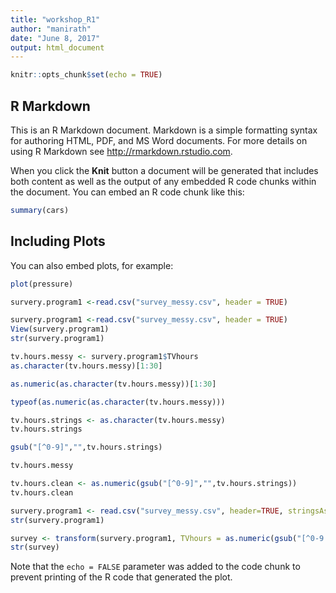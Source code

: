 ```yaml
---
title: "workshop_R1"
author: "manirath"
date: "June 8, 2017"
output: html_document
---
```


```r
knitr::opts_chunk$set(echo = TRUE)
```

## R Markdown

This is an R Markdown document. Markdown is a simple formatting syntax for authoring HTML, PDF, and MS Word documents. For more details on using R Markdown see <http://rmarkdown.rstudio.com>.

When you click the **Knit** button a document will be generated that includes both content as well as the output of any embedded R code chunks within the document. You can embed an R code chunk like this:

```r
summary(cars)
```

## Including Plots

You can also embed plots, for example:

```r
plot(pressure)
```


```r
survery.program1 <-read.csv("survey_messy.csv", header = TRUE)
```


```r
survery.program1 <-read.csv("survey_messy.csv", header = TRUE)
View(survery.program1)
str(survery.program1)
```
```r
tv.hours.messy <- survery.program1$TVhours
as.character(tv.hours.messy)[1:30]
```
```r
as.numeric(as.character(tv.hours.messy))[1:30]
```


```r
typeof(as.numeric(as.character(tv.hours.messy)))
```


```r
tv.hours.strings <- as.character(tv.hours.messy)
tv.hours.strings
```

```r
gsub("[^0-9]","",tv.hours.strings)
```


```r
tv.hours.messy
```


```r
tv.hours.clean <- as.numeric(gsub("[^0-9]","",tv.hours.strings))
tv.hours.clean
```

```r
survery.program1 <- read.csv("survey_messy.csv", header=TRUE, stringsAsFactors = FALSE)
str(survery.program1)
```

```r
survey <- transform(survery.program1, TVhours = as.numeric(gsub("[^0-9.]", "", TVhours)))
str(survey)
```


Note that the `echo = FALSE` parameter was added to the code chunk to prevent printing of the R code that generated the plot.
